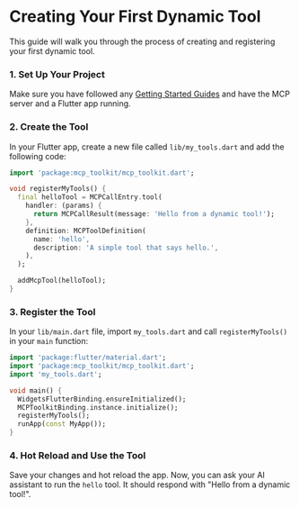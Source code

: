 # Creating Your First Dynamic Tool

This guide will walk you through the process of creating and registering your first dynamic tool.

### 1. Set Up Your Project

Make sure you have followed any [Getting Started Guides](/getting_started/manual_installation) and have the MCP server and a Flutter app running.

### 2. Create the Tool

In your Flutter app, create a new file called `lib/my_tools.dart` and add the following code:

```dart
import 'package:mcp_toolkit/mcp_toolkit.dart';

void registerMyTools() {
  final helloTool = MCPCallEntry.tool(
    handler: (params) {
      return MCPCallResult(message: 'Hello from a dynamic tool!');
    },
    definition: MCPToolDefinition(
      name: 'hello',
      description: 'A simple tool that says hello.',
    ),
  );

  addMcpTool(helloTool);
}
```

### 3. Register the Tool

In your `lib/main.dart` file, import `my_tools.dart` and call `registerMyTools()` in your `main` function:

```dart
import 'package:flutter/material.dart';
import 'package:mcp_toolkit/mcp_toolkit.dart';
import 'my_tools.dart';

void main() {
  WidgetsFlutterBinding.ensureInitialized();
  MCPToolkitBinding.instance.initialize();
  registerMyTools();
  runApp(const MyApp());
}
```

### 4. Hot Reload and Use the Tool

Save your changes and hot reload the app. Now, you can ask your AI assistant to run the `hello` tool. It should respond with "Hello from a dynamic tool!".

